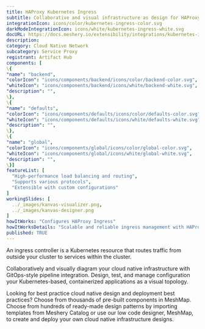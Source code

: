 ```yaml
---
title: HAProxy Kubernetes Ingress
subtitle: Collaborative and visual infrastructure as design for HAProxy Kubernetes Ingress
integrationIcon: icons/color/kubernetes-ingress-color.svg
darkModeIntegrationIcon: icons/white/kubernetes-ingress-white.svg
docURL: https://docs.meshery.io/extensibility/integrations/kubernetes-ingress
description: 
category: Cloud Native Network
subcategory: Service Proxy
registrant: Artifact Hub
components: [
\{
"name": "backend",
"colorIcon": "icons/components/backend/icons/color/backend-color.svg",
"whiteIcon": "icons/components/backend/icons/white/backend-white.svg",
"description": "",
\},
\{
"name": "defaults",
"colorIcon": "icons/components/defaults/icons/color/defaults-color.svg",
"whiteIcon": "icons/components/defaults/icons/white/defaults-white.svg",
"description": "",
\},
\{
"name": "global",
"colorIcon": "icons/components/global/icons/color/global-color.svg",
"whiteIcon": "icons/components/global/icons/white/global-white.svg",
"description": "",
\}]
featureList: [
  "High-performance load balancing and routing",
  "Supports various protocols",
  "Extensible with custom configurations"
]
workingSlides: [
  ../_images/kanvas-visualizer.png,
  ../_images/kanvas-designer.png
]
howItWorks: "Configures HAProxy Ingress"
howItWorksDetails: "Scalable and reliable ingress management with HAProxy in Kubernetes"
published: TRUE
---
```

<p>
An ingress controller is a Kubernetes resource that routes traffic from outside your cluster to services within the cluster.
</p>
<p>
    Collaboratively and visually diagram your cloud native infrastructure with GitOps-style pipeline integration. Design, test, and manage configuration your Kubernetes-based, containerized applications as a visual topology.
</p>
<p>
    Looking for best practice cloud native design and deployment best practices? Choose from thousands of pre-built components in MeshMap. Choose from hundreds of ready-made design patterns by importing templates from Meshery Catalog or use our low code designer, MeshMap, to create and deploy your own cloud native infrastructure designs.
</p>
